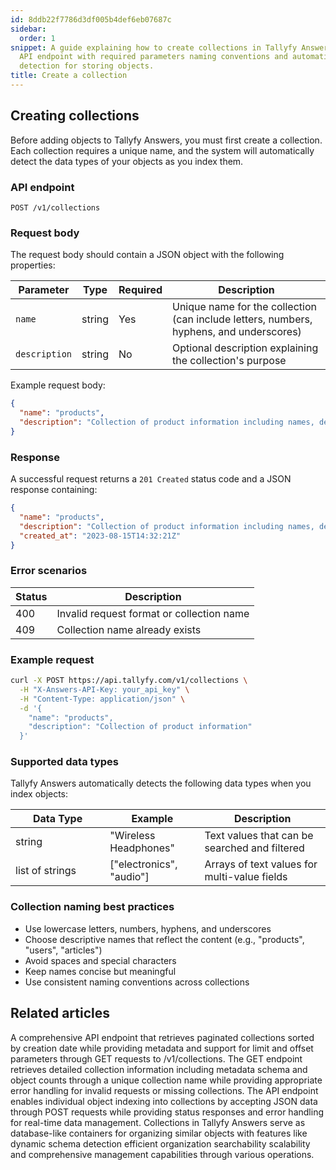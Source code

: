 ```yaml
---
id: 8ddb22f7786d3df005b4def6eb07687c
sidebar:
  order: 1
snippet: A guide explaining how to create collections in Tallyfy Answers through the
  API endpoint with required parameters naming conventions and automatic data type
  detection for storing objects.
title: Create a collection
---
```


## Creating collections

Before adding objects to Tallyfy Answers, you must first create a collection. Each collection requires a unique name, and the system will automatically detect the data types of your objects as you index them.

### API endpoint

```
POST /v1/collections
```

### Request body

The request body should contain a JSON object with the following properties:

| Parameter | Type | Required | Description |
|-----------|------|----------|-------------|
| `name` | string | Yes | Unique name for the collection (can include letters, numbers, hyphens, and underscores) |
| `description` | string | No | Optional description explaining the collection's purpose |

Example request body:

```json
{
  "name": "products",
  "description": "Collection of product information including names, descriptions, and pricing"
}
```

### Response

A successful request returns a `201 Created` status code and a JSON response containing:

```json
{
  "name": "products",
  "description": "Collection of product information including names, descriptions, and pricing",
  "created_at": "2023-08-15T14:32:21Z"
}
```

### Error scenarios

| Status | Description |
|--------|-------------|
| 400 | Invalid request format or collection name |
| 409 | Collection name already exists |

### Example request

```bash
curl -X POST https://api.tallyfy.com/v1/collections \
  -H "X-Answers-API-Key: your_api_key" \
  -H "Content-Type: application/json" \
  -d '{
    "name": "products",
    "description": "Collection of product information"
  }'
```

### Supported data types

Tallyfy Answers automatically detects the following data types when you index objects:

<table>
  <thead>
    <tr>
      <th width="30%">Data Type</th>
      <th width="30%">Example</th>
      <th width="40%">Description</th>
    </tr>
  </thead>
  <tbody>
    <tr>
      <td>string</td>
      <td>"Wireless Headphones"</td>
      <td>Text values that can be searched and filtered</td>
    </tr>
    <tr>
      <td>list of strings</td>
      <td>["electronics", "audio"]</td>
      <td>Arrays of text values for multi-value fields</td>
    </tr>
  </tbody>
</table>

### Collection naming best practices

- Use lowercase letters, numbers, hyphens, and underscores
- Choose descriptive names that reflect the content (e.g., "products", "users", "articles")
- Avoid spaces and special characters
- Keep names concise but meaningful
- Use consistent naming conventions across collections


## Related articles
<CardGrid>
<LinkTitleCard header="<b>Collections > Get all collections</b>" href="/products/answers/collections/get-all-collections/" > A comprehensive API endpoint that retrieves paginated collections sorted by creation date while providing metadata and support for limit and offset parameters through GET requests to /v1/collections. </LinkTitleCard>
<LinkTitleCard header="<b>Collections > Get a collection</b>" href="/products/answers/collections/get-collection/" > The GET endpoint retrieves detailed collection information including metadata schema and object counts through a unique collection name while providing appropriate error handling for invalid requests or missing collections. </LinkTitleCard>
<LinkTitleCard header="<b>Objects > Index a single object</b>" href="/products/answers/objects/index-single-object/" > The API endpoint enables individual object indexing into collections by accepting JSON data through POST requests while providing status responses and error handling for real-time data management. </LinkTitleCard>
<LinkTitleCard header="<b>Answers > Collections</b>" href="/products/answers/collections/" > Collections in Tallyfy Answers serve as database-like containers for organizing similar objects with features like dynamic schema detection efficient organization searchability scalability and comprehensive management capabilities through various operations. </LinkTitleCard>
</CardGrid>